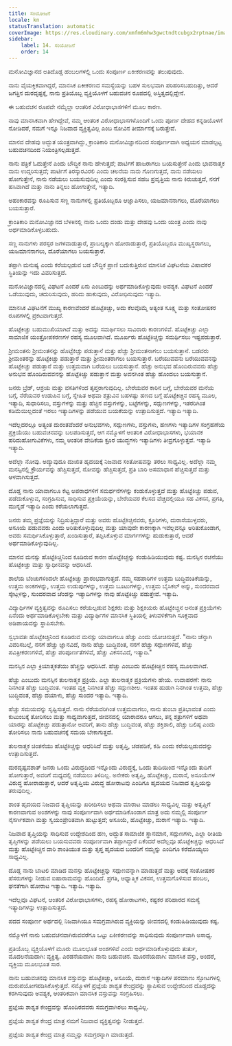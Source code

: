 ```yaml
---
title: ಸಂಯೋಜನೆ
locale: kn
statusTranslation: automatic
coverImage: https://res.cloudinary.com/xmfm6mhw3gwctndtcubgx2rptnae/image/upload/v1740337243/small_cover_educacion_fundamental_a051170f1c.webp
sidebar:
    label: 14. ಸಂಯೋಜನೆ
    order: 14
---
```

ಮನೋವಿಜ್ಞಾನದ ಅತಿದೊಡ್ಡ ಹಂಬಲಗಳಲ್ಲಿ ಒಂದು ಸಂಪೂರ್ಣ ಏಕೀಕರಣವನ್ನು ತಲುಪುವುದು.

ನಾನು ವೈಯಕ್ತಿಕವಾಗಿದ್ದರೆ, ಮಾನಸಿಕ ಏಕೀಕರಣದ ಸಮಸ್ಯೆಯನ್ನು ಬಹಳ ಸುಲಭವಾಗಿ ಪರಿಹರಿಸಬಹುದಿತ್ತು, ಆದರೆ ಜಗತ್ತಿನ ದುರದೃಷ್ಟಕ್ಕೆ, ನಾನು ಪ್ರತಿಯೊಬ್ಬ ವ್ಯಕ್ತಿಯೊಳಗೆ ಬಹುವಚನ ರೂಪದಲ್ಲಿ ಅಸ್ತಿತ್ವದಲ್ಲಿದ್ದೇನೆ.

ಈ ಬಹುವಚನ ರೂಪವೇ ನಮ್ಮೆಲ್ಲಾ ಆಂತರಿಕ ವಿರೋಧಾಭಾಸಗಳಿಗೆ ಮೂಲ ಕಾರಣ.

ನಾವು ಮಾನಸಿಕವಾಗಿ ಹೇಗಿದ್ದೇವೆ, ನಮ್ಮ ಆಂತರಿಕ ವಿರೋಧಾಭಾಸಗಳೊಂದಿಗೆ ಒಂದು ಪೂರ್ಣ ದೇಹದ ಕನ್ನಡಿಯೊಳಗೆ ನೋಡಿದರೆ, ನಮಗೆ ಇನ್ನೂ ನಿಜವಾದ ವ್ಯಕ್ತಿತ್ವವಿಲ್ಲ ಎಂಬ ನೋವಿನ ತೀರ್ಮಾನಕ್ಕೆ ಬರುತ್ತೇವೆ.

ಮಾನವ ದೇಹವು ಅದ್ಭುತ ಯಂತ್ರವಾಗಿದ್ದು, ಕ್ರಾಂತಿಕಾರಿ ಮನೋವಿಜ್ಞಾನದಿಂದ ಸಂಪೂರ್ಣವಾಗಿ ಅಧ್ಯಯನ ಮಾಡಲ್ಪಟ್ಟ ಬಹುವಚನದಿಂದ ನಿಯಂತ್ರಿಸಲ್ಪಡುತ್ತದೆ.

ನಾನು ಪತ್ರಿಕೆ ಓದುತ್ತೇನೆ ಎಂದು ಬೌದ್ಧಿಕ ನಾನು ಹೇಳುತ್ತದೆ; ಪಾರ್ಟಿಗೆ ಹಾಜರಾಗಲು ಬಯಸುತ್ತೇನೆ ಎಂದು ಭಾವನಾತ್ಮಕ ನಾನು ಉದ್ಗರಿಸುತ್ತದೆ; ಪಾರ್ಟಿಗೆ ತಿರಸ್ಕಾರವಿರಲಿ ಎಂದು ಚಲನೆಯ ನಾನು ಗೊಣಗುತ್ತದೆ, ನಾನು ನಡೆಯಲು ಹೋಗುತ್ತೇನೆ, ನಾನು ನಡೆಯಲು ಬಯಸುವುದಿಲ್ಲ ಎಂದು ಸಂರಕ್ಷಿಸುವ ಸಹಜ ಪ್ರವೃತ್ತಿಯ ನಾನು ಕಿರುಚುತ್ತದೆ, ನನಗೆ ಹಸಿವಾಗಿದೆ ಮತ್ತು ನಾನು ತಿನ್ನಲು ಹೋಗುತ್ತೇನೆ, ಇತ್ಯಾದಿ.

ಅಹಂಕಾರವನ್ನು ರೂಪಿಸುವ ಸಣ್ಣ ನಾನುಗಳಲ್ಲಿ ಪ್ರತಿಯೊಬ್ಬರೂ ಆಜ್ಞಾಪಿಸಲು, ಯಜಮಾನನಾಗಲು, ದೊರೆಯಾಗಲು ಬಯಸುತ್ತಾರೆ.

ಕ್ರಾಂತಿಕಾರಿ ಮನೋವಿಜ್ಞಾನದ ಬೆಳಕಿನಲ್ಲಿ ನಾನು ಒಂದು ದಂಡು ಮತ್ತು ದೇಹವು ಒಂದು ಯಂತ್ರ ಎಂದು ನಾವು ಅರ್ಥಮಾಡಿಕೊಳ್ಳಬಹುದು.

ಸಣ್ಣ ನಾನುಗಳು ಪರಸ್ಪರ ಜಗಳವಾಡುತ್ತಾರೆ, ಪ್ರಾಬಲ್ಯಕ್ಕಾಗಿ ಹೋರಾಡುತ್ತಾರೆ, ಪ್ರತಿಯೊಬ್ಬರೂ ಮುಖ್ಯಸ್ಥರಾಗಲು, ಯಜಮಾನನಾಗಲು, ದೊರೆಯಾಗಲು ಬಯಸುತ್ತಾರೆ.

ತಪ್ಪಾಗಿ ಮನುಷ್ಯ ಎಂದು ಕರೆಯಲ್ಪಡುವ ಬಡ ಬೌದ್ಧಿಕ ಪ್ರಾಣಿ ಬದುಕುತ್ತಿರುವ ಮಾನಸಿಕ ವಿಘಟನೆಯ ವಿಷಾದಕರ ಸ್ಥಿತಿಯನ್ನು ಇದು ವಿವರಿಸುತ್ತದೆ.

ಮನೋವಿಜ್ಞಾನದಲ್ಲಿ ವಿಘಟನೆ ಎಂದರೆ ಏನು ಎಂಬುದನ್ನು ಅರ್ಥಮಾಡಿಕೊಳ್ಳುವುದು ಅವಶ್ಯಕ. ವಿಘಟನೆ ಎಂದರೆ ಒಡೆಯುವುದು, ಚದುರಿಸುವುದು, ಹರಿದು ಹಾಕುವುದು, ವಿರೋಧಿಸುವುದು ಇತ್ಯಾದಿ.

ಮಾನಸಿಕ ವಿಘಟನೆಗೆ ಮುಖ್ಯ ಕಾರಣವೆಂದರೆ ಹೊಟ್ಟೆಕಿಚ್ಚು, ಅದು ಕೆಲವೊಮ್ಮೆ ಅತ್ಯಂತ ಸೂಕ್ಷ್ಮ ಮತ್ತು ಸಂತೋಷಕರ ರೂಪಗಳಲ್ಲಿ ಪ್ರಕಟವಾಗುತ್ತದೆ.

ಹೊಟ್ಟೆಕಿಚ್ಚು ಬಹುಮುಖಿಯಾಗಿದೆ ಮತ್ತು ಅದನ್ನು ಸಮರ್ಥಿಸಲು ಸಾವಿರಾರು ಕಾರಣಗಳಿವೆ. ಹೊಟ್ಟೆಕಿಚ್ಚು ಎಲ್ಲಾ ಸಾಮಾಜಿಕ ಯಂತ್ರೋಪಕರಣಗಳ ರಹಸ್ಯ ಮೂಲವಾಗಿದೆ. ಮೂರ್ಖರು ಹೊಟ್ಟೆಕಿಚ್ಚನ್ನು ಸಮರ್ಥಿಸಲು ಇಷ್ಟಪಡುತ್ತಾರೆ.

ಶ್ರೀಮಂತನು ಶ್ರೀಮಂತನನ್ನು ಹೊಟ್ಟೆಕಿಚ್ಚು ಪಡುತ್ತಾನೆ ಮತ್ತು ಹೆಚ್ಚು ಶ್ರೀಮಂತನಾಗಲು ಬಯಸುತ್ತಾನೆ. ಬಡವರು ಶ್ರೀಮಂತರನ್ನು ಹೊಟ್ಟೆಕಿಚ್ಚು ಪಡುತ್ತಾರೆ ಮತ್ತು ಶ್ರೀಮಂತರಾಗಲು ಬಯಸುತ್ತಾರೆ. ಬರೆಯುವವನು ಬರೆಯುವವನನ್ನು ಹೊಟ್ಟೆಕಿಚ್ಚು ಪಡುತ್ತಾನೆ ಮತ್ತು ಉತ್ತಮವಾಗಿ ಬರೆಯಲು ಬಯಸುತ್ತಾನೆ. ಹೆಚ್ಚು ಅನುಭವ ಹೊಂದಿರುವವನು ಹೆಚ್ಚು ಅನುಭವ ಹೊಂದಿರುವವನನ್ನು ಹೊಟ್ಟೆಕಿಚ್ಚು ಪಡುತ್ತಾನೆ ಮತ್ತು ಅವನಗಿಂತ ಹೆಚ್ಚು ಹೊಂದಲು ಬಯಸುತ್ತಾನೆ.

ಜನರು ಬ್ರೆಡ್, ಆಶ್ರಯ ಮತ್ತು ವಸತಿಗಳಿಂದ ತೃಪ್ತರಾಗುವುದಿಲ್ಲ. ಬೇರೆಯವರ ಕಾರಿನ ಬಗ್ಗೆ, ಬೇರೆಯವರ ಮನೆಯ ಬಗ್ಗೆ, ನೆರೆಯವರ ಉಡುಪಿನ ಬಗ್ಗೆ, ಸ್ನೇಹಿತ ಅಥವಾ ಶತ್ರುವಿನ ಬಹಳಷ್ಟು ಹಣದ ಬಗ್ಗೆ ಹೊಟ್ಟೆಕಿಚ್ಚಿನ ರಹಸ್ಯ ಮೂಲ, ಇತ್ಯಾದಿ, ಸುಧಾರಿಸಲು, ವಸ್ತುಗಳನ್ನು ಮತ್ತು ಹೆಚ್ಚಿನ ವಸ್ತುಗಳನ್ನು, ಬಟ್ಟೆಗಳನ್ನು, ಸದ್ಗುಣಗಳನ್ನು, ಇತರರಿಗಿಂತ ಕಡಿಮೆಯಿಲ್ಲದಂತೆ ಇರಲು ಇತ್ಯಾದಿಗಳನ್ನು ಪಡೆಯುವ ಬಯಕೆಯನ್ನು ಉತ್ಪಾದಿಸುತ್ತದೆ. ಇತ್ಯಾದಿ ಇತ್ಯಾದಿ.

ಇದೆಲ್ಲದರಲ್ಲೂ ಅತ್ಯಂತ ದುರಂತವೆಂದರೆ ಅನುಭವಗಳು, ಸದ್ಗುಣಗಳು, ವಸ್ತುಗಳು, ಹಣಗಳು ಇತ್ಯಾದಿಗಳ ಸಂಗ್ರಹಣೆಯ ಪ್ರಕ್ರಿಯೆಯು ಬಹುವಚನವನ್ನು ಬಲಪಡಿಸುತ್ತದೆ, ಆಗ ನಮ್ಮೊಳಗೆ ಆಂತರಿಕ ವಿರೋಧಾಭಾಸಗಳು, ಭಯಾನಕ ಹರಿದುಹೋಗುವಿಕೆಗಳು, ನಮ್ಮ ಆಂತರಿಕ ವೇದಿಕೆಯ ಕ್ರೂರ ಯುದ್ಧಗಳು ಇತ್ಯಾದಿಗಳು ತೀವ್ರಗೊಳ್ಳುತ್ತವೆ. ಇತ್ಯಾದಿ ಇತ್ಯಾದಿ.

ಅದೆಲ್ಲಾ ನೋವು. ಅದ್ಯಾವುದೂ ದುಃಖಿತ ಹೃದಯಕ್ಕೆ ನಿಜವಾದ ಸಂತೋಷವನ್ನು ತರಲು ಸಾಧ್ಯವಿಲ್ಲ. ಅದೆಲ್ಲಾ ನಮ್ಮ ಮನಸ್ಸಿನಲ್ಲಿ ಕ್ರೌರ್ಯವನ್ನು ಹೆಚ್ಚಿಸುತ್ತದೆ, ನೋವನ್ನು ಹೆಚ್ಚಿಸುತ್ತದೆ, ಪ್ರತಿ ಬಾರಿ ಅಸಮಾಧಾನ ಹೆಚ್ಚಿಸುತ್ತದೆ ಮತ್ತು ಆಳವಾಗಿಸುತ್ತದೆ.

ದೊಡ್ಡ ನಾನು ಯಾವಾಗಲೂ ಕೆಟ್ಟ ಅಪರಾಧಗಳಿಗೆ ಸಮರ್ಥನೆಗಳನ್ನು ಕಂಡುಕೊಳ್ಳುತ್ತದೆ ಮತ್ತು ಹೊಟ್ಟೆಕಿಚ್ಚು ಪಡುವ, ಪಡೆದುಕೊಳ್ಳುವ, ಸಂಗ್ರಹಿಸುವ, ಸಾಧಿಸುವ ಪ್ರಕ್ರಿಯೆಯನ್ನು, ಬೇರೆಯವರ ಕೆಲಸದ ವೆಚ್ಚದಲ್ಲಿಯೂ ಸಹ ವಿಕಸನ, ಪ್ರಗತಿ, ಮುನ್ನಡೆ ಇತ್ಯಾದಿ ಎಂದು ಕರೆಯಲಾಗುತ್ತದೆ.

ಜನರು ತಮ್ಮ ಪ್ರಜ್ಞೆಯನ್ನು ನಿದ್ರಿಸುತ್ತಿದ್ದಾರೆ ಮತ್ತು ಅವರು ಹೊಟ್ಟೆಕಿಚ್ಚಿನವರು, ಕ್ರೂರಿಗಳು, ದುರಾಸೆಯುಳ್ಳವರು, ಅಸೂಯೆ ಪಡುವವರು ಎಂದು ಅರಿತುಕೊಳ್ಳುವುದಿಲ್ಲ ಮತ್ತು ಯಾವುದೇ ಕಾರಣಕ್ಕಾಗಿ ಇವೆಲ್ಲವನ್ನೂ ಅರಿತುಕೊಂಡಾಗ, ಅವರು ಸಮರ್ಥಿಸಿಕೊಳ್ಳುತ್ತಾರೆ, ಖಂಡಿಸುತ್ತಾರೆ, ತಪ್ಪಿಸಿಕೊಳ್ಳುವ ಮಾರ್ಗಗಳನ್ನು ಹುಡುಕುತ್ತಾರೆ, ಆದರೆ ಅರ್ಥಮಾಡಿಕೊಳ್ಳುವುದಿಲ್ಲ.

ಮಾನವ ಮನಸ್ಸು ಹೊಟ್ಟೆಕಿಚ್ಚಿನಿಂದ ಕೂಡಿರುವ ಕಾರಣ ಹೊಟ್ಟೆಕಿಚ್ಚನ್ನು ಕಂಡುಹಿಡಿಯುವುದು ಕಷ್ಟ. ಮನಸ್ಸಿನ ರಚನೆಯು ಹೊಟ್ಟೆಕಿಚ್ಚು ಮತ್ತು ಸ್ವಾಧೀನವನ್ನು ಆಧರಿಸಿದೆ.

ಶಾಲೆಯ ಬೆಂಚುಗಳಿಂದಲೇ ಹೊಟ್ಟೆಕಿಚ್ಚು ಪ್ರಾರಂಭವಾಗುತ್ತದೆ. ನಮ್ಮ ಸಹಪಾಠಿಗಳ ಉತ್ತಮ ಬುದ್ಧಿವಂತಿಕೆಯನ್ನು, ಉತ್ತಮ ಅಂಕಗಳನ್ನು, ಉತ್ತಮ ಉಡುಪುಗಳನ್ನು, ಉತ್ತಮ ಬೂಟುಗಳನ್ನು, ಉತ್ತಮ ಬೈಸಿಕಲ್ ಅನ್ನು, ಸುಂದರವಾದ ಸ್ಕೇಟ್ಗಳನ್ನು, ಸುಂದರವಾದ ಚೆಂಡನ್ನು ಇತ್ಯಾದಿಗಳನ್ನು ನಾವು ಹೊಟ್ಟೆಕಿಚ್ಚು ಪಡುತ್ತೇವೆ. ಇತ್ಯಾದಿ.

ವಿದ್ಯಾರ್ಥಿಗಳ ವ್ಯಕ್ತಿತ್ವವನ್ನು ರೂಪಿಸಲು ಕರೆಯಲ್ಪಡುವ ಶಿಕ್ಷಕರು ಮತ್ತು ಶಿಕ್ಷಕಿಯರು ಹೊಟ್ಟೆಕಿಚ್ಚಿನ ಅನಂತ ಪ್ರಕ್ರಿಯೆಗಳು ಏನೆಂದು ಅರ್ಥಮಾಡಿಕೊಳ್ಳಬೇಕು ಮತ್ತು ವಿದ್ಯಾರ್ಥಿಗಳ ಮಾನಸಿಕ ಸ್ಥಿತಿಯಲ್ಲಿ ತಿಳುವಳಿಕೆಗಾಗಿ ಸೂಕ್ತವಾದ ಅಡಿಪಾಯವನ್ನು ಸ್ಥಾಪಿಸಬೇಕು.

ಸ್ವಭಾವತಃ ಹೊಟ್ಟೆಕಿಚ್ಚಿನಿಂದ ಕೂಡಿರುವ ಮನಸ್ಸು ಯಾವಾಗಲೂ ಹೆಚ್ಚು ಎಂದು ಯೋಚಿಸುತ್ತದೆ. "ನಾನು ಚೆನ್ನಾಗಿ ವಿವರಿಸಬಲ್ಲೆ, ನನಗೆ ಹೆಚ್ಚು ಜ್ಞಾನವಿದೆ, ನಾನು ಹೆಚ್ಚು ಬುದ್ಧಿವಂತ, ನನಗೆ ಹೆಚ್ಚು ಸದ್ಗುಣಗಳಿವೆ, ಹೆಚ್ಚು ಪವಿತ್ರೀಕರಣಗಳಿವೆ, ಹೆಚ್ಚು ಪರಿಪೂರ್ಣತೆಗಳಿವೆ, ಹೆಚ್ಚು ವಿಕಸನವಿದೆ, ಇತ್ಯಾದಿ."

ಮನಸ್ಸಿನ ಎಲ್ಲಾ ಕ್ರಿಯಾತ್ಮಕತೆಯು ಹೆಚ್ಚನ್ನು ಆಧರಿಸಿದೆ. ಹೆಚ್ಚು ಎಂಬುದು ಹೊಟ್ಟೆಕಿಚ್ಚಿನ ರಹಸ್ಯ ಮೂಲವಾಗಿದೆ.

ಹೆಚ್ಚು ಎಂಬುದು ಮನಸ್ಸಿನ ತುಲನಾತ್ಮಕ ಪ್ರಕ್ರಿಯೆ. ಎಲ್ಲಾ ತುಲನಾತ್ಮಕ ಪ್ರಕ್ರಿಯೆಗಳು ಹೇಯ. ಉದಾಹರಣೆ: ನಾನು ನಿನಗಿಂತ ಹೆಚ್ಚು ಬುದ್ಧಿವಂತ. ಇಂತಹ ವ್ಯಕ್ತಿ ನಿನಗಿಂತ ಹೆಚ್ಚು ಸದ್ಗುಣಶೀಲ. ಇಂತಹ ಹುಡುಗಿ ನಿನಗಿಂತ ಉತ್ತಮ, ಹೆಚ್ಚು ಬುದ್ಧಿವಂತ, ಹೆಚ್ಚು ದಯಾಳು, ಹೆಚ್ಚು ಸುಂದರ ಇತ್ಯಾದಿ. ಇತ್ಯಾದಿ.

ಹೆಚ್ಚು ಸಮಯವನ್ನು ಸೃಷ್ಟಿಸುತ್ತದೆ. ನಾನು ನೆರೆಯವರಿಗಿಂತ ಉತ್ತಮವಾಗಲು, ನಾನು ತುಂಬಾ ಪ್ರತಿಭಾವಂತ ಎಂದು ಕುಟುಂಬಕ್ಕೆ ತೋರಿಸಲು ಮತ್ತು ಸಾಧ್ಯವಾಗುತ್ತದೆ, ಜೀವನದಲ್ಲಿ ಯಾರಾದರೂ ಆಗಲು, ತನ್ನ ಶತ್ರುಗಳಿಗೆ ಅಥವಾ ಯಾರನ್ನು ಹೊಟ್ಟೆಕಿಚ್ಚು ಪಡುತ್ತಾನೋ ಅವರಿಗೆ, ತಾನು ಹೆಚ್ಚು ಬುದ್ಧಿವಂತ, ಹೆಚ್ಚು ಶಕ್ತಿಶಾಲಿ, ಹೆಚ್ಚು ಬಲಿಷ್ಠ ಎಂದು ತೋರಿಸಲು ನಾನು ಬಹುವಚನಕ್ಕೆ ಸಮಯ ಬೇಕಾಗುತ್ತದೆ.

ತುಲನಾತ್ಮಕ ಚಿಂತನೆಯು ಹೊಟ್ಟೆಕಿಚ್ಚನ್ನು ಆಧರಿಸಿದೆ ಮತ್ತು ಅತೃಪ್ತಿ, ಚಡಪಡಿಕೆ, ಕಹಿ ಎಂದು ಕರೆಯಲ್ಪಡುವದನ್ನು ಉತ್ಪಾದಿಸುತ್ತದೆ.

ದುರದೃಷ್ಟವಶಾತ್ ಜನರು ಒಂದು ವಿರುದ್ಧದಿಂದ ಇನ್ನೊಂದು ವಿರುದ್ಧಕ್ಕೆ, ಒಂದು ತುದಿಯಿಂದ ಇನ್ನೊಂದು ತುದಿಗೆ ಹೋಗುತ್ತಾರೆ, ಅವರಿಗೆ ಮಧ್ಯದಲ್ಲಿ ನಡೆಯಲು ತಿಳಿದಿಲ್ಲ. ಅನೇಕರು ಅತೃಪ್ತಿ, ಹೊಟ್ಟೆಕಿಚ್ಚು, ದುರಾಸೆ, ಅಸೂಯೆಗಳ ವಿರುದ್ಧ ಹೋರಾಡುತ್ತಾರೆ, ಆದರೆ ಅತೃಪ್ತಿಯ ವಿರುದ್ಧ ಹೋರಾಟವು ಎಂದಿಗೂ ಹೃದಯದ ನಿಜವಾದ ತೃಪ್ತಿಯನ್ನು ತರುವುದಿಲ್ಲ.

ಶಾಂತ ಹೃದಯದ ನಿಜವಾದ ತೃಪ್ತಿಯನ್ನು ಖರೀದಿಸಲು ಅಥವಾ ಮಾರಾಟ ಮಾಡಲು ಸಾಧ್ಯವಿಲ್ಲ ಮತ್ತು ಅತೃಪ್ತಿಗೆ ಕಾರಣವಾಗುವ ಅಂಶಗಳನ್ನು ನಾವು ಸಂಪೂರ್ಣವಾಗಿ ಅರ್ಥಮಾಡಿಕೊಂಡಾಗ ಮಾತ್ರ ಅದು ನಮ್ಮಲ್ಲಿ ಸಂಪೂರ್ಣ ನೈಸರ್ಗಿಕವಾಗಿ ಮತ್ತು ಸ್ವಯಂಪ್ರೇರಿತವಾಗಿ ಹುಟ್ಟುತ್ತದೆ; ಅಸೂಯೆ, ಹೊಟ್ಟೆಕಿಚ್ಚು, ದುರಾಸೆ ಇತ್ಯಾದಿ. ಇತ್ಯಾದಿ.

ನಿಜವಾದ ತೃಪ್ತಿಯನ್ನು ಸಾಧಿಸುವ ಉದ್ದೇಶದಿಂದ ಹಣ, ಅದ್ಭುತ ಸಾಮಾಜಿಕ ಸ್ಥಾನಮಾನ, ಸದ್ಗುಣಗಳು, ಎಲ್ಲಾ ರೀತಿಯ ತೃಪ್ತಿಗಳನ್ನು ಪಡೆಯಲು ಬಯಸುವವರು ಸಂಪೂರ್ಣವಾಗಿ ತಪ್ಪಾಗಿದ್ದಾರೆ ಏಕೆಂದರೆ ಅದೆಲ್ಲವೂ ಹೊಟ್ಟೆಕಿಚ್ಚನ್ನು ಆಧರಿಸಿದೆ ಮತ್ತು ಹೊಟ್ಟೆಕಿಚ್ಚಿನ ದಾರಿ ಶಾಂತಿಯುತ ಮತ್ತು ತೃಪ್ತ ಹೃದಯದ ಬಂದರಿಗೆ ನಮ್ಮನ್ನು ಎಂದಿಗೂ ಕರೆದೊಯ್ಯಲು ಸಾಧ್ಯವಿಲ್ಲ.

ದೊಡ್ಡ ನಾನು ಬಾಟಲಿ ಮಾಡಿದ ಮನಸ್ಸು ಹೊಟ್ಟೆಕಿಚ್ಚನ್ನು ಸದ್ಗುಣವನ್ನಾಗಿ ಮಾಡುತ್ತದೆ ಮತ್ತು ಅದಕ್ಕೆ ಸಂತೋಷಕರ ಹೆಸರುಗಳನ್ನು ನೀಡುವ ಐಷಾರಾಮವನ್ನು ಹೊಂದಿದೆ. ಪ್ರಗತಿ, ಆಧ್ಯಾತ್ಮಿಕ ವಿಕಸನ, ಉತ್ತಮಗೊಳಿಸುವ ಹಂಬಲ, ಘನತೆಗಾಗಿ ಹೋರಾಟ ಇತ್ಯಾದಿ. ಇತ್ಯಾದಿ. ಇತ್ಯಾದಿ.

ಇದೆಲ್ಲವೂ ವಿಘಟನೆ, ಆಂತರಿಕ ವಿರೋಧಾಭಾಸಗಳು, ರಹಸ್ಯ ಹೋರಾಟಗಳು, ಕಷ್ಟಕರ ಪರಿಹಾರದ ಸಮಸ್ಯೆ ಇತ್ಯಾದಿಗಳನ್ನು ಉತ್ಪಾದಿಸುತ್ತದೆ.

ಪದದ ಸಂಪೂರ್ಣ ಅರ್ಥದಲ್ಲಿ ನಿಜವಾಗಿಯೂ ಸಮಗ್ರವಾಗಿರುವ ವ್ಯಕ್ತಿಯನ್ನು ಜೀವನದಲ್ಲಿ ಕಂಡುಹಿಡಿಯುವುದು ಕಷ್ಟ.

ನಮ್ಮೊಳಗೆ ನಾನು ಬಹುವಚನವಾಗಿರುವವರೆಗೂ ಒಟ್ಟು ಏಕೀಕರಣವನ್ನು ಸಾಧಿಸುವುದು ಸಂಪೂರ್ಣವಾಗಿ ಅಸಾಧ್ಯ.

ಪ್ರತಿಯೊಬ್ಬ ವ್ಯಕ್ತಿಯೊಳಗೆ ಮೂರು ಮೂಲಭೂತ ಅಂಶಗಳಿವೆ ಎಂದು ಅರ್ಥಮಾಡಿಕೊಳ್ಳುವುದು ತುರ್ತು, ಮೊದಲನೆಯದಾಗಿ: ವ್ಯಕ್ತಿತ್ವ. ಎರಡನೆಯದಾಗಿ: ನಾನು ಬಹುವಚನ. ಮೂರನೆಯದಾಗಿ: ಮಾನಸಿಕ ವಸ್ತು, ಅಂದರೆ, ವ್ಯಕ್ತಿಯ ಮೂಲಭೂತ ಸಾರ.

ನಾನು ಬಹುವಚನವು ಮಾನಸಿಕ ವಸ್ತುವನ್ನು ಹೊಟ್ಟೆಕಿಚ್ಚು, ಅಸೂಯೆ, ದುರಾಸೆ ಇತ್ಯಾದಿಗಳ ಪರಮಾಣು ಸ್ಫೋಟಗಳಲ್ಲಿ ದುರುಪಯೋಗಪಡಿಸಿಕೊಳ್ಳುತ್ತದೆ. ನಮ್ಮೊಳಗೆ ಪ್ರಜ್ಞೆಯ ಶಾಶ್ವತ ಕೇಂದ್ರವನ್ನು ಸ್ಥಾಪಿಸುವ ಉದ್ದೇಶದಿಂದ ದೊಡ್ಡದನ್ನು ಕರಗಿಸುವುದು ಅವಶ್ಯಕ, ಆಂತರಿಕವಾಗಿ ಮಾನಸಿಕ ವಸ್ತುವನ್ನು ಸಂಗ್ರಹಿಸಲು.

ಪ್ರಜ್ಞೆಯ ಶಾಶ್ವತ ಕೇಂದ್ರವನ್ನು ಹೊಂದಿರದವರು ಸಮಗ್ರವಾಗಿರಲು ಸಾಧ್ಯವಿಲ್ಲ.

ಪ್ರಜ್ಞೆಯ ಶಾಶ್ವತ ಕೇಂದ್ರ ಮಾತ್ರ ನಮಗೆ ನಿಜವಾದ ವ್ಯಕ್ತಿತ್ವವನ್ನು ನೀಡುತ್ತದೆ.

ಪ್ರಜ್ಞೆಯ ಶಾಶ್ವತ ಕೇಂದ್ರ ಮಾತ್ರ ನಮ್ಮನ್ನು ಸಮಗ್ರರನ್ನಾಗಿ ಮಾಡುತ್ತದೆ.

